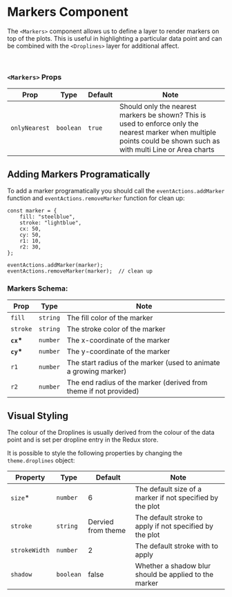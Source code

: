 
<Meta title="Components/Markers" />

# Markers Component

The `<Markers>` component allows us to define a layer to render markers on top of the plots. This is useful in highlighting a particular data point and can be combined with the `<Droplines>` layer for additional affect.

<Canvas>
    <Story id="components-markers--default" />
</Canvas>
<br />

### `<Markers>` Props

| Prop          | Type      | Default | Note                                                                                                                                                                 |
| ------------- | --------- | ------- | -------------------------------------------------------------------------------------------------------------------------------------------------------------------- |
| `onlyNearest` | `boolean` | `true`  | Should only the nearest markers be shown? This is used to enforce only the nearest marker when multiple points could be shown such as with multi Line or Area charts |

## Adding Markers Programatically

To add a marker programatically you should call the `eventActions.addMarker` function and `eventActions.removeMarker` function for clean up:

```
const marker = {
    fill: "steelblue",
    stroke: "lightblue",
    cx: 50,
    cy: 50,
    r1: 10,
    r2: 30,
};

eventActions.addMarker(marker);
eventActions.removeMarker(marker);  // clean up
```

### Markers Schema:

| Prop       | Type     | Note                                                              |
| ---------- | -------- | ----------------------------------------------------------------- |
| `fill`     | `string` | The fill color of the marker                                      |
| `stroke`   | `string` | The stroke color of the marker                                    |
| **`cx`\*** | `number` | The x-coordinate of the marker                                    |
| **`cy`\*** | `number` | The y-coordinate of the marker                                    |
| `r1`       | `number` | The start radius of the marker (used to animate a growing marker) |
| `r2`       | `number` | The end radius of the marker (derived from theme if not provided) |

## Visual Styling

The colour of the Droplines is usually derived from the colour of the data point and is set per dropline entry in the Redux store.

It is possible to style the following properties by changing the `theme.droplines` object:

| Property      | Type      | Default            | Note                                                      |
| ------------- | --------- | ------------------ | --------------------------------------------------------- |
| `size`\*      | `number`  | 6                  | The default size of a marker if not specified by the plot |
| `stroke`      | `string`  | Dervied from theme | The default stroke to apply if not specified by the plot  |
| `strokeWidth` | `number`  | 2                  | The default stroke with to apply                          |
| `shadow`      | `boolean` | false              | Whether a shadow blur should be applied to the marker     |
